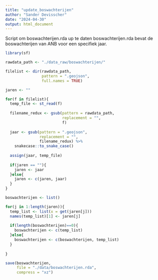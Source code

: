 ```yaml
---
title: "update_boswachterijen"
author: "Sander Devisscher"
date: "2024-04-30"
output: html_document
---
```


Script om boswachterijen.rda up te daten
boswachterijen.rda bevat de boswachterijen van ANB voor een specifiek jaar.

```r
library(sf)
```

```r
rawdata_path <- "./data_raw/boswachterijen/"

filelist <- dir(rawdata_path,
                pattern = ".geojson",
                full.names = TRUE)

jaren <- ""

for(f in filelist){
  temp_file <- st_read(f)
  
  filename_redux <- gsub(pattern = rawdata_path,
                         replacement = "",
                         f)
  
  jaar <- gsub(pattern = ".geojson",
               replacement = "",
               filename_redux) %>% 
    snakecase::to_snake_case()
  
  assign(jaar, temp_file)
  
  if(jaren == ""){
    jaren <- jaar
  }else{
    jaren <- c(jaren, jaar)
  }
}

boswachterijen <- list()

for(j in 1:length(jaren)){
  temp_list <- list(x = get(jaren[j]))
  names(temp_list)[1] <- jaren[j]
  
  if(length(boswachterijen)==0){
    boswachterijen <- c(temp_list)
  }else{
    boswachterijen <- c(boswachterijen, temp_list)
  }
  
}

save(boswachterijen, 
     file = "./data/boswachterijen.rda", 
     compress = "xz")
```

